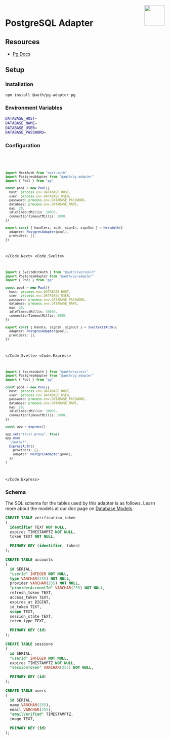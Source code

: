
<img align="right" src="/img/adapters/pg.svg" height="64" width="64" />

# PostgreSQL Adapter

## Resources

- [Pg Docs](https://www.postgresql.org/docs/)

## Setup

### Installation

```bash npm2yarn
npm install @auth/pg-adapter pg
```

### Environment Variables

```sh
DATABASE_HOST=
DATABASE_NAME=
DATABASE_USER=
DATABASE_PASSWORD=
```

### Configuration

<Code>
<Code.Next>

```ts filename="./auth.ts"
import NextAuth from "next-auth"
import PostgresAdapter from "@auth/pg-adapter"
import { Pool } from "pg"

const pool = new Pool({
  host: process.env.DATABASE_HOST,
  user: process.env.DATABASE_USER,
  password: process.env.DATABASE_PASSWORD,
  database: process.env.DATABASE_NAME,
  max: 20,
  idleTimeoutMillis: 30000,
  connectionTimeoutMillis: 2000,
})

export const { handlers, auth, signIn, signOut } = NextAuth({
  adapter: PostgresAdapter(pool),
  providers: [],
})
```

</Code.Next>
<Code.Svelte>

```ts filename="./src/auth.ts"
import { SvelteKitAuth } from "@auth/sveltekit"
import PostgresAdapter from "@auth/pg-adapter"
import { Pool } from "pg"

const pool = new Pool({
  host: process.env.DATABASE_HOST,
  user: process.env.DATABASE_USER,
  password: process.env.DATABASE_PASSWORD,
  database: process.env.DATABASE_NAME,
  max: 20,
  idleTimeoutMillis: 30000,
  connectionTimeoutMillis: 2000,
})

export const { handle, signIn, signOut } = SvelteKitAuth({
  adapter: PostgresAdapter(pool),
  providers: [],
})
```

</Code.Svelte>
<Code.Express>

```ts filename="./src/routes/auth.route.ts"
import { ExpressAuth } from "@auth/express"
import PostgresAdapter from "@auth/pg-adapter"
import { Pool } from "pg"

const pool = new Pool({
  host: process.env.DATABASE_HOST,
  user: process.env.DATABASE_USER,
  password: process.env.DATABASE_PASSWORD,
  database: process.env.DATABASE_NAME,
  max: 20,
  idleTimeoutMillis: 30000,
  connectionTimeoutMillis: 2000,
})

const app = express()

app.set("trust proxy", true)
app.use(
  "/auth/*",
  ExpressAuth({
    providers: [],
    adapter: PostgresAdapter(pool),
  })
)
```

</Code.Express>
</Code>

### Schema

The SQL schema for the tables used by this adapter is as follows. Learn more about the models at our
doc page on [Database Models](/guides/creating-a-database-adapter).

```sql
CREATE TABLE verification_token
(
  identifier TEXT NOT NULL,
  expires TIMESTAMPTZ NOT NULL,
  token TEXT NOT NULL,

  PRIMARY KEY (identifier, token)
);

CREATE TABLE accounts
(
  id SERIAL,
  "userId" INTEGER NOT NULL,
  type VARCHAR(255) NOT NULL,
  provider VARCHAR(255) NOT NULL,
  "providerAccountId" VARCHAR(255) NOT NULL,
  refresh_token TEXT,
  access_token TEXT,
  expires_at BIGINT,
  id_token TEXT,
  scope TEXT,
  session_state TEXT,
  token_type TEXT,

  PRIMARY KEY (id)
);

CREATE TABLE sessions
(
  id SERIAL,
  "userId" INTEGER NOT NULL,
  expires TIMESTAMPTZ NOT NULL,
  "sessionToken" VARCHAR(255) NOT NULL,

  PRIMARY KEY (id)
);

CREATE TABLE users
(
  id SERIAL,
  name VARCHAR(255),
  email VARCHAR(255),
  "emailVerified" TIMESTAMPTZ,
  image TEXT,

  PRIMARY KEY (id)
);

```

